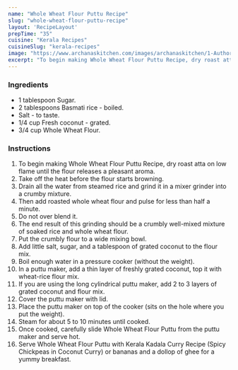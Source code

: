 ---
name: "Whole Wheat Flour Puttu Recipe"
slug: "whole-wheat-flour-puttu-recipe"
layout: 'RecipeLayout'
prepTime: "35"
cuisine: "Kerala Recipes"
cuisineSlug: "kerala-recipes"
image: "https://www.archanaskitchen.com/images/archanaskitchen/1-Author/Jyothi_Rajesh/Vivatta_Whole_Wheat_Flour_Puttu.jpg"
excerpt: "To begin making Whole Wheat Flour Puttu Recipe, dry roast atta on low flame until the flour releases a pleasant aroma"
---

### Ingredients

- 1 tablespoon Sugar.
- 2 tablespoons Basmati rice - boiled.
- Salt - to taste.
- 1/4 cup Fresh coconut - grated.
- 3/4 cup Whole Wheat Flour.

### Instructions

1. To begin making Whole Wheat Flour Puttu Recipe, dry roast atta on low flame until the flour releases a pleasant aroma.
1. Take off the heat before the flour starts browning.
1. Drain all the water from steamed rice and grind it in a mixer grinder into a crumby mixture.
1. Then add roasted whole wheat flour and pulse for less than half a minute.
1. Do not over blend it.
1. The end result of this grinding should be a crumbly well-mixed mixture of soaked rice and whole wheat flour.
1. Put the crumbly flour to a wide mixing bowl.
1. Add little salt, sugar, and a tablespoon of grated coconut to the flour mix.
1. Boil enough water in a pressure cooker (without the weight).
1. In a puttu maker, add a thin layer of freshly grated coconut, top it with wheat-rice flour mix.
1. If you are using the long cylindrical puttu maker, add 2 to 3 layers of grated coconut and flour mix.
1. Cover the puttu maker with lid.
1. Place the puttu maker on top of the cooker (sits on the hole where you put the weight).
1. Steam for about 5 to 10 minutes until cooked.
1. Once cooked, carefully slide Whole Wheat Flour Puttu from the puttu maker and serve hot.
1. Serve Whole Wheat Flour Puttu with Kerala Kadala Curry Recipe (Spicy Chickpeas in Coconut Curry) or bananas and a dollop of ghee for a yummy breakfast.
